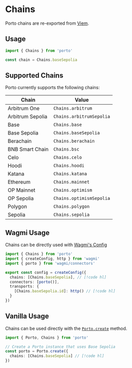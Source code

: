# Chains

Porto chains are re-exported from [Viem](https://viem.sh/docs/chains/introduction).

## Usage

```ts twoslash
import { Chains } from 'porto'

const chain = Chains.baseSepolia
```

## Supported Chains

Porto currently supports the following chains:

| Chain | Value |
| ----- | ------ |
| Arbitrum One | `Chains.arbitrum` |
| Arbitrum Sepolia | `Chains.arbitrumSepolia` |
| Base | `Chains.base` |
| Base Sepolia | `Chains.baseSepolia` |
| Berachain | `Chains.berachain` |
| BNB Smart Chain | `Chains.bsc` |
| Celo | `Chains.celo` |
| Hoodi | `Chains.hoodi` |
| Katana | `Chains.katana` |
| Ethereum | `Chains.mainnet` |
| OP Mainnet | `Chains.optimism` |
| OP Sepolia | `Chains.optimismSepolia` |
| Polygon | `Chains.polygon` |
| Sepolia | `Chains.sepolia` |

## Wagmi Usage

Chains can be directly used with [Wagmi's Config](https://wagmi.sh/react/api/createConfig)

```ts twoslash
import { Chains } from 'porto'
import { createConfig, http } from 'wagmi'
import { porto } from 'wagmi/connectors'

export const config = createConfig({
  chains: [Chains.baseSepolia], // [!code hl]
  connectors: [porto()],
  transports: {
    [Chains.baseSepolia.id]: http() // [!code hl]
  }
})
```

## Vanilla Usage

Chains can be used directly with the [`Porto.create`](/sdk/api/porto/create#chains) method.

```ts twoslash
import { Porto, Chains } from 'porto'

// Create a Porto instance that uses Base Sepolia
const porto = Porto.create({
  chains: [Chains.baseSepolia] // [!code hl]
})
```
